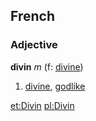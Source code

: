==French==
===Adjective===
'''divin''' ''m'' (f: [[divine]])

# [[divine]], [[godlike]]

[[et:Divin]]
[[pl:Divin]]